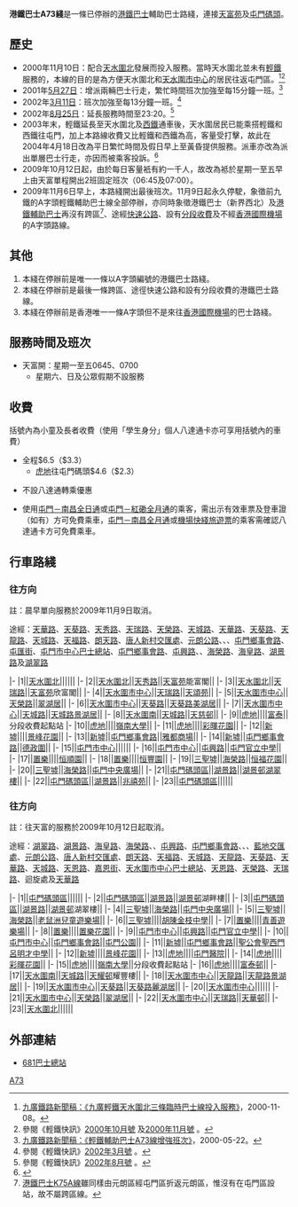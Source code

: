 {{公共汽車路線資訊
|路線名稱=港鐵巴士A73綫 
|外文名稱=MTR Bus Route A73
|外文語言=英語
|代表圖像=A73 Mk117.jpg
|圖像尺寸=300
|代表圖像二=238 A73(MTR).jpg
|圖像說明二=
|代表圖像三=
|圖像尺寸三=
|經營者=港鐵巴士
|經營者二=
|所屬車廠=
|路線用車=[[富豪奧林比安|富豪奧林比安]]、[[亞歷山大丹尼士Enviro_200_Dart|亞歷山大丹尼士Enviro 200 Dart]]
|路綫資訊=
|起點站= [[天富巴士總站|天富苑]]
|途經地點=[[天頌苑|天頌苑]]、美湖居、[[天慈邨|天慈邨]]、[[富泰邨|富泰邨]]、[[嶺南大學_(香港)|嶺南大學]]、[[景峰花園|景峰花園]]、[[屯門新墟|屯門新墟]]、[[屯門市中心|屯門市中心]]、[[置樂花園|置樂花園]]、[[三聖邨|三聖邨]]
|去程途經地點=
|回程途經地點=
|終點站= [[屯門碼頭公共運輸交匯處|屯門碼頭]]
|路線性質=
|全程行駛里程=
|單程行駛里程=15.2公里
|全程行車時間=
|單程行車時間=40-44分鐘
|服務時間=
|起點站服務時間=星期一至五0645、0700
|終點站服務時間=2009年10月12日起不設回程
|班次頻率=固定班次
|全程收費= HK$6.5
|分段收費站點=
|去程分段收費站點=[[虎地|虎地]]往屯門碼頭HK$4.6
|回程分段收費站點=
|服務時間以外替代路線=
|主要競爭交通=[[港鐵|港鐵]][[西鐵綫|西鐵綫]]（部分區間）、<br>'''輕鐵751綫'''（[[天富苑|天富苑]]至[[屯門市中心|屯門市中心]]）、<br>'''輕鐵614、614P綫'''（景峰花園至[[屯門碼頭|屯門碼頭]]）等
|備註=
}}

'''港鐵巴士A73綫'''是一條已停辦的[[港鐵巴士|港鐵巴士]]輔助巴士路綫，連接[[天富苑|天富苑]]及[[屯門碼頭|屯門碼頭]]。

==歷史==
*2000年11月10日：配合[[天水圍北|天水圍北]]發展而投入服務。當時天水圍北並未有[[香港輕鐵|輕鐵]]服務的，本線的目的是為方便天水圍北和[[天水圍市中心|天水圍市中心]]的居民往返屯門區。<ref>[https://web.archive.org/web/20010725185034/http://www.kcrc.com/chi/news/press/LR/c001108a.htm 九廣鐵路新聞稿：《九廣輕鐵天水圍北三條臨時巴士線投入服務》]，2000-11-08。</ref><ref>參閱《輕鐵快訊》[http://www.lrticsc.hk/6.Issue/HL200010.htm 2000年10月號] {{Wayback|url=http://www.lrticsc.hk/6.Issue/HL200010.htm |date=20180422133109 }}及[http://www.lrticsc.hk/6.Issue/HL200011.htm 2000年11月號] {{Wayback|url=http://www.lrticsc.hk/6.Issue/HL200011.htm |date=20171228181955 }}。</ref>
* 2001年[[5月27日|5月27日]]：增派兩輛巴士行走，繁忙時間班次加強至每15分鐘一班。<ref>[https://web.archive.org/web/20020320074210/http://www.kcrc.com/chi/news/press/LR/c010522a.htm 九廣鐵路新聞稿：《輕鐵輔助巴士A73線增強班次》]，2000-05-22。</ref>
* 2002年[[3月11日|3月11日]]：班次加強至每13分鐘一班。<ref>參閱《輕鐵快訊》[http://www.lrticsc.hk/6.Issue/HL200203.htm 2002年3月號] {{Wayback|url=http://www.lrticsc.hk/6.Issue/HL200203.htm |date=20180422132728 }}。</ref>
* 2002年[[8月25日|8月25日]]：延長服務時間至23:20。<ref>參閱《輕鐵快訊》[http://www.lrticsc.hk/6.Issue/HL200208.htm 2002年8月號] {{Wayback|url=http://www.lrticsc.hk/6.Issue/HL200208.htm |date=20180422133310 }}。</ref>
*2003年末，輕鐵延長至天水圍北及[[西鐵|西鐵]]通車後，天水圍居民已能乘搭輕鐵和西鐵往屯門，加上本路線收費又比輕鐵和西鐵為高，客量受打擊，故此在2004年4月18日改為平日繁忙時間及假日早上至黃昏提供服務。派車亦改為派出單層巴士行走，亦因而被乘客投訴。<ref>{{Cite web |url=https://hk.news.appledaily.com/local/daily/article/20020128/2399289 |title=輕鐵接駁巴士A73班次少 |access-date=2018-04-14 |archive-date=2018-06-17 |archive-url=https://web.archive.org/web/20180617043405/https://hk.news.appledaily.com/local/daily/article/20020128/2399289 |dead-url=no }}</ref>
*2009年10月12日起，由於每日客量衹有約一千人，故改為袛於星期一至五早上由天富單程開出2班固定班次（06:45及07:00）。
*2009年11月6日早上，本路綫開出最後班次。11月9日起永久停駛，象徵前九鐵的A字頭輕鐵輔助巴士線全部停辦，亦同時象徵港鐵巴士（新界西北）及[[港鐵巴士|港鐵輔助巴士]]再沒有跨區<ref>[[港鐵巴士K75A線|港鐵巴士K75A線]]雖同樣由元朗區經屯門區折返元朗區，惟沒有在屯門區設站，故不屬跨區線。</ref>、途經[[快速公路|快速公路]]、設有[[公共交通分段收費|分段收費]]及不經[[香港國際機場|香港國際機場]]的A字頭路線。

==其他==
#本綫在停辦前是唯一一條以A字頭編號的港鐵巴士路綫。
#本綫在停辦前是最後一條跨區、途徑快速公路和設有分段收費的港鐵巴士路線。
#本綫在停辦前是香港唯一一條A字頭但不是來往[[香港國際機場|香港國際機場]]的巴士路綫。


==服務時間及班次==
*天富開：星期一至五0645、0700
**星期六、日及公眾假期不設服務

==收費==
括號內為小童及長者收費（使用「學生身分」個人八達通卡亦可享用括號內的車費）

*全程$6.5（$3.3）
**[[虎地|虎地]]往屯門碼頭$4.6（$2.3）

*不設八達通轉乘優惠

*使用[[屯門－南昌全日通|屯門－南昌全日通]]或[[屯門－紅磡全月通|屯門－紅磡全月通]]的乘客，需出示有效車票及登車證（如有）方可免費乘車，[[屯門－南昌全月通|屯門－南昌全月通]]或[[機場快綫旅遊票|機場快綫旅遊票]]的乘客需確認八達通卡方可免費乘車。

==行車路綫==
===往{{pti|屯門碼頭}}方向===
註：晨早單向服務於2009年11月9日取消。

途經：[[香港天水圍街道列表|天華路]]、[[天葵路|天葵路]]、[[天秀路|天秀路]]、[[天瑞路|天瑞路]]、[[天榮路|天榮路]]、[[天城路_(香港)|天城路]]、[[香港天水圍街道列表|天華路]]、[[天葵路|天葵路]]、[[天龍路|天龍路]]、[[天城路_(香港)|天城路]]、[[天福路|天福路]]、[[朗天路|朗天路]]、[[唐人新村交匯處|唐人新村交匯處]]、[[元朗公路|元朗公路]]、{{CPR|嶺南}}、{{CPR|新墟}}、[[屯門鄉事會路|屯門鄉事會路]]、[[屯匯街|屯匯街]]、[[屯門市中心巴士總站|屯門市中心巴士總站]]、[[屯門鄉事會路|屯門鄉事會路]]、[[屯興路|屯興路]]、{{CPR|青山灣}}、[[海榮路|海榮路]]、[[海皇路|海皇路]]、[[湖景路|湖景路]]及[[湖翠路|湖翠路]]

{{RoutemapH
| type = 1
| title-bgcolor = #CCCCCC
| title-namecolor = black
| routedata = [[港鐵巴士|港鐵巴士]]A73綫（{{bt|天富}}→{{bt|屯門碼頭}}）
| list-bgcolor = black
| list-namecolor = white
}}
|-
|1||[[天水圍北|天水圍北]]||||{{bt|天富}}||
|-
|2||[[天水圍北|天水圍北]]||[[天秀路|天秀路]]||[[天富苑|天富苑]]能富閣||
|-
|3||[[天水圍北|天水圍北]]||[[天瑞路|天瑞路]]||[[天富苑|天富苑]]欣富閣||
|-
|4||[[天水圍市中心|天水圍市中心]]||[[天瑞路|天瑞路]]||[[天頌苑|天頌苑]]||
|-
|5||[[天水圍市中心|天水圍市中心]]||[[天榮路|天榮路]]||[[翠湖居|翠湖居]]||
|-
|6||[[天水圍市中心|天水圍市中心]]||[[天葵路|天葵路]]||[[天葵路|天葵路]][[美湖居|美湖居]]||
|-
|7||[[天水圍市中心|天水圍市中心]]||[[天城路_(香港)|天城路]]||[[天城路_(香港)|天城路]][[景湖居|景湖居]]||
|-
|8||[[天水圍南|天水圍南]]||[[天城路_(香港)|天城路]]||[[天慈邨|天慈邨]]||
{{Routemapbreak|colspan=5|[[朗天路|朗天路]]；{{SR|9}}[[元朗公路|元朗公路]]}}
|-
|9||[[虎地|虎地]]||{{CPR|嶺南}}||[[富泰邨|富泰]]||分段收費起點站
|-
|10||[[虎地|虎地]]||{{CPR|嶺南}}||[[嶺南大學_(香港)|嶺南大學]]||
|-
|11||[[虎地|虎地]]||{{CPR|嶺南}}||[[彩暉花園|彩暉花園]]||
|-
|12||[[新墟|新墟]]||{{CPR|嶺南}}||[[景峰花園|景峰花園]]||
|-
|13||[[新墟|新墟]]||[[屯門鄉事會路|屯門鄉事會路]]||[[雅都商場|雅都商場]]||
|-
|14||[[新墟|新墟]]||[[屯門鄉事會路|屯門鄉事會路]]||[[德政圍|德政圍]]||
|-
|15||[[屯門市中心|屯門市中心]]||||{{bt|屯門市中心}}||
|-
|16||[[屯門市中心|屯門市中心]]||[[屯興路|屯興路]]||[[屯門官立中學|屯門官立中學]]||
|-
|17||[[置樂|置樂]]||{{CPR|青山灣}}||[[恒順園|恒順園]]||
|-
|18||[[置樂|置樂]]||{{CPR|青山灣}}||[[恒豐園|恒豐園]]||
|-
|19||[[三聖墟|三聖墟]]||[[海榮路|海榮路]]||[[恒福花園|恒福花園]]||
|-
|20||[[三聖墟|三聖墟]]||[[海榮路|海榮路]]||[[屯門中央廣場|屯門中央廣場]]||
|-
|21||[[屯門碼頭區|屯門碼頭區]]||[[湖景路|湖景路]]||[[湖景邨湖翠樓|湖景邨湖翠樓]]||
|-
|22||[[屯門碼頭區|屯門碼頭區]]||[[湖景路|湖景路]]||[[兆禧苑|兆禧苑]]||
|-
|23||[[屯門碼頭區|屯門碼頭區]]||||{{pti|屯門碼頭}}||
{{RoutemapF}}

===往{{bt|天富}}方向===
註：往天富的服務於2009年10月12日起取消。

途經：[[湖翠路|湖翠路]]、[[湖景路|湖景路]]、[[海皇路|海皇路]]、[[海榮路|海榮路]]、{{CPR|青山灣}}、[[屯興路|屯興路]]、[[屯門鄉事會路|屯門鄉事會路]]、{{CPR|新墟}}、{{CPR|嶺南}}、[[藍地交匯處|藍地交匯處]]、[[元朗公路|元朗公路]]、[[唐人新村交匯處|唐人新村交匯處]]、[[朗天路|朗天路]]、[[天福路|天福路]]、[[天城路_(香港)|天城路]]、[[天龍路|天龍路]]、[[天葵路|天葵路]]、[[香港天水圍街道列表|天華路]]、[[天城路_(香港)|天城路]]、[[天恩路|天恩路]]、[[嘉恩街|嘉恩街]]、[[天水圍市中心巴士總站|天水圍市中心巴士總站]]、[[天恩路|天恩路]]、[[天榮路|天榮路]]、[[天瑞路|天瑞路]]、迴旋處及[[香港天水圍街道列表|天華路]]

{{RoutemapH
| type = 1
| title-bgcolor = #CCCCCC
| title-namecolor = black
| routedata = [[港鐵巴士|港鐵巴士]]A73綫（{{bt|屯門碼頭}}→{{bt|天富}}）
| list-bgcolor = black
| list-namecolor = white
}}
|-
|1||[[屯門碼頭區|屯門碼頭區]]||||{{pti|屯門碼頭}}||
|-
|2||[[屯門碼頭區|屯門碼頭區]]||[[湖景路|湖景路]]||[[湖景邨|湖景邨]]湖畔樓||
|-
|3||[[屯門碼頭區|屯門碼頭區]]||[[湖景路|湖景路]]||[[湖景邨|湖景邨]]湖翠樓||
|-
|4||[[三聖墟|三聖墟]]||[[海榮路|海榮路]]||[[屯門中央廣場|屯門中央廣場]]||
|-
|5||[[三聖墟|三聖墟]]||[[海榮路|海榮路]]||[[老鼠洲兒童遊樂場|老鼠洲兒童遊樂場]]||
|-
|6||[[三聖墟|三聖墟]]||{{CPR|青山灣}}||[[鐘聲慈善社胡陳金枝中學|胡陳金枝中學]]||
|-
|7||[[置樂|置樂]]||{{CPR|青山灣}}||[[青善遊樂場|青善遊樂場]]||
|-
|8||[[置樂|置樂]]||{{CPR|青山灣}}||[[置樂花園|置樂花園]]||
|-
|9||[[屯門市中心|屯門市中心]]||[[屯興路|屯興路]]||[[屯門官立中學|屯門官立中學]]||
|-
|10||[[屯門市中心|屯門市中心]]||[[屯門鄉事會路|屯門鄉事會路]]||[[屯門公園|屯門公園]]||
|-
|11||[[新墟|新墟]]||[[屯門鄉事會路|屯門鄉事會路]]||[[聖公會聖西門呂明才中學|聖公會聖西門呂明才中學]]||
|-
|12||[[新墟|新墟]]||{{CPR|嶺南}}||[[景峰花園|景峰花園]]||
|-
|13||[[虎地|虎地]]||{{CPR|嶺南}}||[[屯門醫院|屯門醫院]]||
|-
|14||[[虎地|虎地]]||{{CPR|嶺南}}||[[彩暉花園|彩暉花園]]||
|-
|15||[[虎地|虎地]]||{{CPR|嶺南}}||[[嶺南大學_(香港)|嶺南大學]]||分段收費起點站
|-
|16||[[虎地|虎地]]||{{CPR|嶺南}}||[[富泰邨|富泰邨]]||
{{Routemapbreak|colspan=5|{{SR|9}}[[元朗公路|元朗公路]]；[[朗天路|朗天路]]}}
|-
|17||[[天水圍南|天水圍南]]||[[天城路_(香港)|天城路]]||[[天耀邨|天耀邨]]耀豐樓||
|-
|18||[[天水圍市中心|天水圍市中心]]||[[天龍路|天龍路]]||[[天龍路|天龍路]][[景湖居|景湖居]]||
|-
|19||[[天水圍市中心|天水圍市中心]]||[[天葵路|天葵路]]||[[天葵路|天葵路]][[麗湖居|麗湖居]]||
|-
|20||[[天水圍市中心|天水圍市中心]]||||{{pti|天水圍市中心}}||
|-
|21||[[天水圍市中心|天水圍市中心]]||[[天榮路|天榮路]]||[[翠湖居|翠湖居]]||
|-
|22||[[天水圍市中心|天水圍市中心]]||[[天瑞路|天瑞路]]||[[天華邨|天華邨]]||
|-
|23||[[天水圍北|天水圍北]]||||{{bt|天富}}||
{{RoutemapF|}}

==外部連結==
{{references}}
*[https://web.archive.org/web/20080521090818/http://www.681busterminal.com/a73.html 681巴士總站]

[[Category:已取消港鐵巴士路線|A73]]